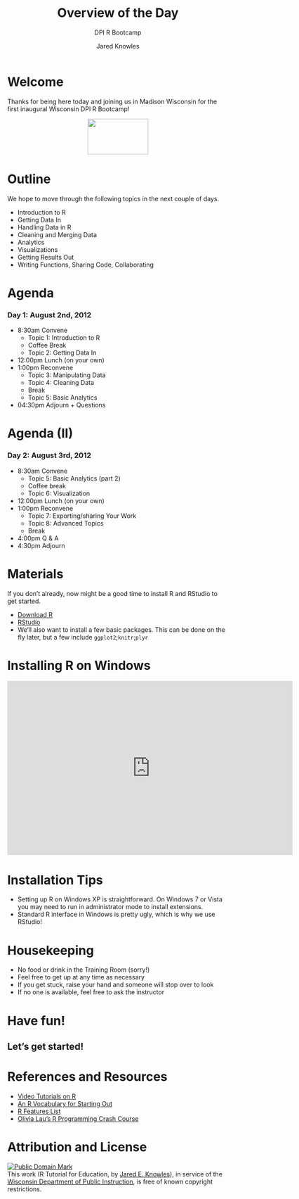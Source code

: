 % Overview of the Day
% DPI R Bootcamp
% Jared Knowles


# Welcome
Thanks for being here today and joining us in Madison Wisconsin for the first inaugural Wisconsin DPI R Bootcamp!

<p align="center"><img src="img/dpilogo.png" height="81" width="138"></p>

# Outline
We hope to move through the following topics in the next couple of days.

- Introduction to R
- Getting Data In
- Handling Data in R
- Cleaning and Merging Data 
- Analytics
- Visualizations
- Getting Results Out
- Writing Functions, Sharing Code, Collaborating

# Agenda
### Day 1: August 2nd, 2012

- 8:30am Convene
  - Topic 1: Introduction to R
  - Coffee Break
  - Topic 2: Getting Data In
- 12:00pm Lunch (on your own)
- 1:00pm Reconvene
  - Topic 3: Manipulating Data
  - Topic 4: Cleaning Data
  - Break
  - Topic 5: Basic Analytics
- 04:30pm Adjourn + Questions

# Agenda (II)

### Day 2: August 3rd, 2012

- 8:30am Convene
  - Topic 5: Basic Analytics (part 2)
  - Coffee break
  - Topic 6: Visualization
- 12:00pm Lunch (on your own)
- 1:00pm Reconvene
  - Topic 7: Exporting/sharing Your Work
  - Topic 8: Advanced Topics
  - Break
- 4:00pm Q & A
- 4:30pm Adjourn

# Materials
If you don't already, now might be a good time to install R and RStudio to get started. 

- [Download R](http://cran.r-project.org/)
- [RStudio](http://www.rstudio.org/) 
- We'll also want to install a few basic packages. This can be done on the fly later, but a few include `ggplot2`;`knitr`;`plyr`


# Installing R on Windows
<p align='center'><iframe src="http://www.screenr.com/embed/kzT8" width="650" height="396" frameborder="0"></iframe></p>


# Installation Tips
- Setting up R on Windows XP is straightforward. On Windows 7 or Vista you may need to run in administrator mode to install extensions.
- Standard R interface in Windows is pretty ugly, which is why we use RStudio!

# Housekeeping
- No food or drink in the Training Room (sorry!)
- Feel free to get up at any time as necessary
- If you get stuck, raise your hand and someone will stop over to look
- If no one is available, feel free to ask the instructor

# Have fun!

Let's get started!
-------------------

# References and Resources
- [Video Tutorials on R](http://www.twotorials.com/)
- [An R Vocabulary for Starting Out](https://github.com/hadley/devtools/wiki/vocabulary)
- [R Features List](http://www.revolutionanalytics.com/what-is-open-source-r/r-language-features/)
- [Olivia Lau's R Programming Crash Course](http://www.user2010.org/tutorials/Lau.html)


# Attribution and License
<p xmlns:dct="http://purl.org/dc/terms/">
<a rel="license" href="http://creativecommons.org/publicdomain/mark/1.0/">
<img src="http://i.creativecommons.org/p/mark/1.0/88x31.png"
     style="border-style: none;" alt="Public Domain Mark" />
</a>
<br />
This work (<span property="dct:title">R Tutorial for Education</span>, by <a href="www.jaredknowles.com" rel="dct:creator"><span property="dct:title">Jared E. Knowles</span></a>), in service of the <a href="http://www.dpi.wi.gov" rel="dct:publisher"><span property="dct:title">Wisconsin Department of Public Instruction</span></a>, is free of known copyright restrictions.
</p>
